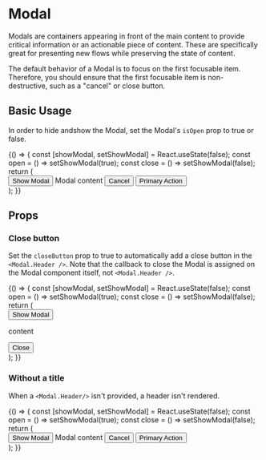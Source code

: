 
<Meta title="Components/Modal" component={Modal} />

# Modal

Modals are containers appearing in front of the main content to provide critical information or an actionable piece of content.
These are specifically great for presenting new flows while preserving the state of content.

The default behavior of a Modal is to focus on the first focusable item.
Therefore, you should ensure that the first focusable item is non-destructive, such as a "cancel" or close button.

## Basic Usage

In order to hide andshow the Modal, set the Modal's `isOpen` prop to true or false.

<Canvas>
  <Story name="Example">
    {() => {
      const [showModal, setShowModal] = React.useState(false);
      const open = () => setShowModal(true);
      const close = () => setShowModal(false);
      return (
        <div>
          <Button variant="light" onClick={open}>
            Show Modal
          </Button>
          <Modal isOpen={showModal} onDismiss={close}>
            <Modal.Header title="The Modal Title" />
            <Box padding="lg">Modal content</Box>
            <Modal.Footer>
              <Button variant="light" onClick={close}>
                Cancel
              </Button>
              <Button variant="primary">Primary Action</Button>
            </Modal.Footer>
          </Modal>
        </div>
      );
    }}
  </Story>
</Canvas>

## Props

<ArgsTable of={Modal} />

### Close button

Set the `closeButton` prop to true to automatically add a close button in the `<Modal.Header />`.
Note that the callback to close the Modal is assigned on the Modal component itself, not `<Modal.Header />`.

<Canvas>
  <Story name="Close button">
    {() => {
      const [showModal, setShowModal] = React.useState(false);
      const open = () => setShowModal(true);
      const close = () => setShowModal(false);
      return (
        <div>
          <Button variant="light" onClick={open}>
            Show Modal
          </Button>
          <Modal isOpen={showModal} onDismiss={close}>
            <Modal.Header title="The Modal Title" closeButton />
            <p>content</p>
            <button onClick={close}>Close</button>
          </Modal>
        </div>
      );
    }}
  </Story>
</Canvas>

### Without a title

When a `<Modal.Header/>` isn't provided, a header isn't rendered.

<Canvas>
  <Story name="Without Header">
    {() => {
      const [showModal, setShowModal] = React.useState(false);
      const open = () => setShowModal(true);
      const close = () => setShowModal(false);
      return (
        <div>
          <Button variant="light" onClick={open}>
            Show Modal
          </Button>
          <Modal isOpen={showModal} onDismiss={close}>
            <Box padding="lg">Modal content</Box>
            <Modal.Footer>
              <Button variant="light" onClick={close}>
                Cancel
              </Button>
              <Button variant="primary">Primary Action</Button>
            </Modal.Footer>
          </Modal>
        </div>
      );
    }}
  </Story>
</Canvas>
